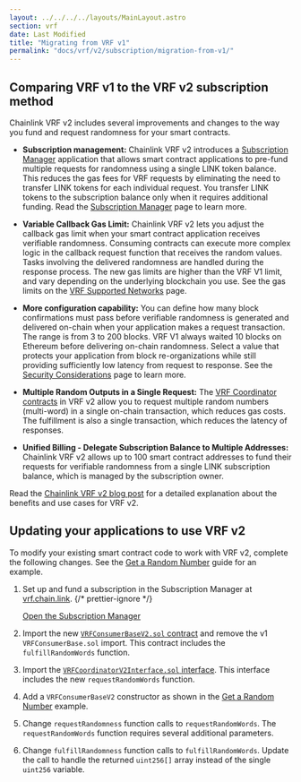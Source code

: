 ```yaml
---
layout: ../../../../layouts/MainLayout.astro
section: vrf
date: Last Modified
title: "Migrating from VRF v1"
permalink: "docs/vrf/v2/subscription/migration-from-v1/"
---
```



<VrfCommon callout="subscription" />

## Comparing VRF v1 to the VRF v2 subscription method

Chainlink VRF v2 includes several improvements and changes to the way you fund and request randomness for your smart contracts.

- **Subscription management:** Chainlink VRF v2 introduces a [Subscription Manager](/vrf/v2/subscription/ui/) application that allows smart contract applications to pre-fund multiple requests for randomness using a single LINK token balance. This reduces the gas fees for VRF requests by eliminating the need to transfer LINK tokens for each individual request. You transfer LINK tokens to the subscription balance only when it requires additional funding. Read the [Subscription Manager](/vrf/v2/subscription/ui/) page to learn more.

- **Variable Callback Gas Limit:** Chainlink VRF v2 lets you adjust the callback gas limit when your smart contract application receives verifiable randomness. Consuming contracts can execute more complex logic in the callback request function that receives the random values. Tasks involving the delivered randomness are handled during the response process. The new gas limits are higher than the VRF V1 limit, and vary depending on the underlying blockchain you use. See the gas limits on the [VRF Supported Networks](/vrf/v2/subscription/supported-networks/) page.

- **More configuration capability:** You can define how many block confirmations must pass before verifiable randomness is generated and delivered on-chain when your application makes a request transaction. The range is from 3 to 200 blocks. VRF V1 always waited 10 blocks on Ethereum before delivering on-chain randomness. Select a value that protects your application from block re-organizations while still providing sufficiently low latency from request to response. See the [Security Considerations](/vrf/v2/security/) page to learn more.

- **Multiple Random Outputs in a Single Request:** The [VRF Coordinator contracts](/vrf/v2/subscription/supported-networks/) in VRF v2 allow you to request multiple random numbers (multi-word) in a single on-chain transaction, which reduces gas costs. The fulfillment is also a single transaction, which reduces the latency of responses.

- **Unified Billing - Delegate Subscription Balance to Multiple Addresses:** Chainlink VRF v2 allows up to 100 smart contract addresses to fund their requests for verifiable randomness from a single LINK subscription balance, which is managed by the subscription owner.

Read the [Chainlink VRF v2 blog post](https://blog.chain.link/vrf-v2-mainnet-launch/) for a detailed explanation about the benefits and use cases for VRF v2.

## Updating your applications to use VRF v2

<VrfCommon callout="ui" />

To modify your existing smart contract code to work with VRF v2, complete the following changes. See the [Get a Random Number](/vrf/v2/subscription/examples/get-a-random-number/) guide for an example.

1. Set up and fund a subscription in the Subscription Manager at [vrf.chain.link](https://vrf.chain.link).
   {/* prettier-ignore */}

   <div class="remix-callout">
     <a href="https://vrf.chain.link" target="_blank">
       Open the Subscription Manager
     </a>
   </div>

1. Import the new [`VRFConsumerBaseV2.sol` contract](https://github.com/smartcontractkit/chainlink/blob/develop/contracts/src/v0.8/vrf/VRFConsumerBaseV2.sol) and remove the v1 `VRFConsumerBase.sol` import. This contract includes the `fulfillRandomWords` function.

1. Import the [`VRFCoordinatorV2Interface.sol` interface](https://github.com/smartcontractkit/chainlink/blob/develop/contracts/src/v0.8/interfaces/VRFCoordinatorV2Interface.sol). This interface includes the new `requestRandomWords` function.

1. Add a `VRFConsumerBaseV2` constructor as shown in the [Get a Random Number](/vrf/v2/subscription/examples/get-a-random-number/) example.

1. Change `requestRandomness` function calls to `requestRandomWords`. The `requestRandomWords` function requires several additional parameters.

1. Change `fulfillRandomness` function calls to `fulfillRandomWords`. Update the call to handle the returned `uint256[]` array instead of the single `uint256` variable.
